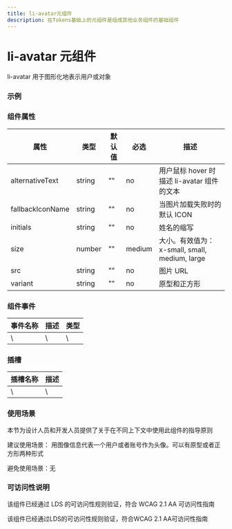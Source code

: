 ```yaml
---
title: li-avatar元组件
description: 在Tokens基础上的元组件是组成其他业务组件的基础组件
---
```


# li-avatar 元组件

li-avatar 用于图形化地表示用户或对象

### 示例


<Avatar></Avatar>

### 组件属性

| 属性             | 类型   | 默认值 | 必选   | 描述                                          |
| ---------------- | ------ | ------ | ------ | --------------------------------------------- |
| alternativeText  | string | ""     | no     | 用户鼠标 hover 时描述 li-avatar 组件的文本    |
| fallbackIconName | string | ""     | no     | 当图片加载失败时的默认 ICON                   |
| initials         | string | ""     | no     | 姓名的缩写                                    |
| size             | number | ""     | medium | 大小。有效值为：x-small, small, medium, large |
| src              | string | ""     | no     | 图片 URL                                      |
| variant          | string | ""     | no     | 原型和正方形                                  |

### 组件事件

| 事件名称 | 描述 | 类型 |
| -------- | ---- | ---- |
| \        | \    | \    |

### 插槽

| 插槽名称 | 描述 |
| -------- | ---- |
| \        | \    |

### 使用场景

本节为设计人员和开发人员提供了关于在不同上下文中使用此组件的指导原则


<Callout emoji='❤️'>
  建议使用场景：
  用图像信息代表一个用户或者账号作为头像。可以有原型或者正方形两种形式
</Callout>

<Callout
  type='error'
  emoji='️🚫'>
  避免使用场景：无
</Callout>

### 可访问性说明

该组件已经通过 LDS 的可访问性规则验证，符合 WCAG 2.1 AA 可访问性指南

<Callout
  type='warning'
  emoji='✅'>
  该组件已经通过LDS的可访问性规则验证，符合WCAG 2.1 AA可访问性指南
</Callout>
